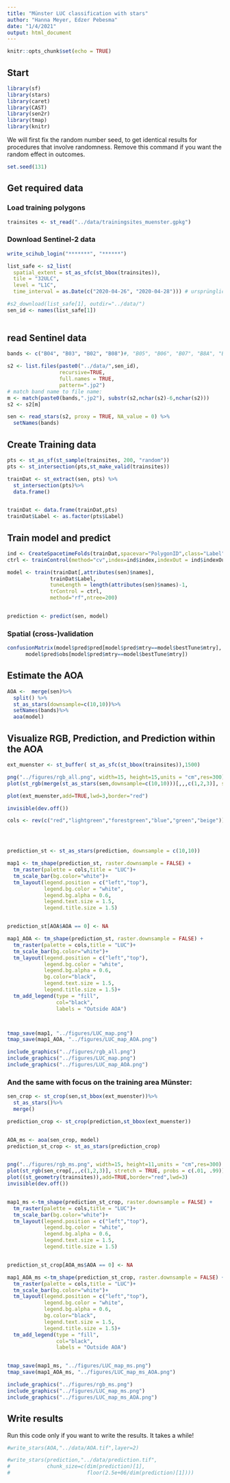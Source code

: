 ```yaml
---
title: "Münster LUC classification with stars"
author: "Hanna Meyer, Edzer Pebesma"
date: "1/4/2021"
output: html_document
---
```


```r
knitr::opts_chunk$set(echo = TRUE)
```

## Start



```r
library(sf)
library(stars)
library(caret)
library(CAST)
library(sen2r)
library(tmap)
library(knitr)
```

We will first fix the random number seed, to get identical results for procedures that involve randomness. Remove this command if you want the random effect in outcomes.
```r
set.seed(131)
```

## Get required data

### Load training polygons
```r
trainsites <- st_read("../data/trainingsites_muenster.gpkg")
```

### Download Sentinel-2 data

```r
write_scihub_login("*******", "******")
```

```r


list_safe <- s2_list(
  spatial_extent = st_as_sfc(st_bbox(trainsites)),
  tile = "32ULC",
  level = "L1C",
  time_interval = as.Date(c("2020-04-26", "2020-04-28"))) # ursprüngliche szene: c("2019-04-17", "2019-04-19")

#s2_download(list_safe[1], outdir="../data/")
sen_id <- names(list_safe[1])
                
```

## read Sentinel data

```r
bands <- c("B04", "B03", "B02", "B08")#, "B05", "B06", "B07", "B8A", "B11", "B12")

s2 <- list.files(paste0("../data/",sen_id),
                 recursive=TRUE,
                 full.names = TRUE,
                 pattern=".jp2")
# match band name to file name:
m <- match(paste0(bands,".jp2"), substr(s2,nchar(s2)-6,nchar(s2)))
s2 <- s2[m]

sen <- read_stars(s2, proxy = TRUE, NA_value = 0) %>%
  setNames(bands)
```


## Create Training data

```r
pts <- st_as_sf(st_sample(trainsites, 200, "random"))
pts <- st_intersection(pts,st_make_valid(trainsites))

trainDat <- st_extract(sen, pts) %>%
  st_intersection(pts)%>%
  data.frame()


trainDat <- data.frame(trainDat,pts)
trainDat$Label <- as.factor(pts$Label)
```

## Train model and predict


```r

ind <- CreateSpacetimeFolds(trainDat,spacevar="PolygonID",class="Label",k=3)
ctrl <- trainControl(method="cv",index=ind$index,indexOut = ind$indexOut,savePredictions = TRUE)

model <- train(trainDat[,attributes(sen)$names],
              trainDat$Label,
              tuneLength = length(attributes(sen)$names)-1,
              trControl = ctrl,
              method="rf",ntree=200)


prediction <- predict(sen, model)
```


### Spatial (cross-)validation


```r
confusionMatrix(model$pred$pred[model$pred$mtry==model$bestTune$mtry],
      model$pred$obs[model$pred$mtry==model$bestTune$mtry])

```

## Estimate the AOA

```r
AOA <-  merge(sen)%>% 
  split() %>%
  st_as_stars(downsample=c(10,10))%>%
  setNames(bands)%>%
  aoa(model)


```

## Visualize RGB, Prediction, and Prediction within the AOA
```r
ext_muenster <- st_buffer( st_as_sfc(st_bbox(trainsites)),1500)

png("../figures/rgb_all.png", width=15, height=15,units = "cm",res=300)
plot(st_rgb(merge(st_as_stars(sen,downsample=c(10,10)))[,,,c(1,2,3)], stretch = TRUE, probs = c(.01, .99)),main=NULL,reset=FALSE)

plot(ext_muenster,add=TRUE,lwd=3,border="red")

invisible(dev.off())

cols <- rev(c("red","lightgreen","forestgreen","blue","green","beige"))




prediction_st <- st_as_stars(prediction, downsample = c(10,10))

map1 <- tm_shape(prediction_st, raster.downsample = FALSE) +
  tm_raster(palette = cols,title = "LUC")+
  tm_scale_bar(bg.color="white")+
  tm_layout(legend.position = c("left","top"),
            legend.bg.color = "white",
            legend.bg.alpha = 0.6,
            legend.text.size = 1.5,
            legend.title.size = 1.5)


prediction_st[AOA$AOA == 0] <- NA

map1_AOA <- tm_shape(prediction_st, raster.downsample = FALSE) +
  tm_raster(palette = cols,title = "LUC")+
  tm_scale_bar(bg.color="white")+
  tm_layout(legend.position = c("left","top"),
            legend.bg.color = "white",
            legend.bg.alpha = 0.6,
            bg.color="black",
            legend.text.size = 1.5,
            legend.title.size = 1.5)+
  tm_add_legend(type = "fill",
                col="black",
                labels = "Outside AOA")



tmap_save(map1, "../figures/LUC_map.png")
tmap_save(map1_AOA, "../figures/LUC_map_AOA.png")
```

```r
include_graphics("../figures/rgb_all.png")
include_graphics("../figures/LUC_map.png")
include_graphics("../figures/LUC_map_AOA.png")
```




### And the same with focus on the training area Münster:


```r


sen_crop <- st_crop(sen,st_bbox(ext_muenster))%>%
  st_as_stars()%>%
  merge()

prediction_crop <- st_crop(prediction,st_bbox(ext_muenster))


AOA_ms <- aoa(sen_crop, model)
prediction_st_crop <- st_as_stars(prediction_crop)


png("../figures/rgb_ms.png", width=15, height=11,units = "cm",res=300)
plot(st_rgb(sen_crop[,,,c(1,2,3)], stretch = TRUE, probs = c(.01, .99)),main=NULL,reset = FALSE)
plot((st_geometry(trainsites)),add=TRUE,border="red",lwd=3)
invisible(dev.off())


map1_ms <-tm_shape(prediction_st_crop, raster.downsample = FALSE) +
  tm_raster(palette = cols,title = "LUC")+
  tm_scale_bar(bg.color="white")+
  tm_layout(legend.position = c("left","top"),
            legend.bg.color = "white",
            legend.bg.alpha = 0.6,
            legend.text.size = 1.5,
            legend.title.size = 1.5)


prediction_st_crop[AOA_ms$AOA == 0] <- NA

map1_AOA_ms <-tm_shape(prediction_st_crop, raster.downsample = FALSE) +
  tm_raster(palette = cols,title = "LUC")+
  tm_scale_bar(bg.color="white")+
  tm_layout(legend.position = c("left","top"),
            legend.bg.color = "white",
            legend.bg.alpha = 0.6,
            bg.color="black",
            legend.text.size = 1.5,
            legend.title.size = 1.5)+
  tm_add_legend(type = "fill",
                col="black",
                labels = "Outside AOA")


tmap_save(map1_ms, "../figures/LUC_map_ms.png")
tmap_save(map1_AOA_ms, "../figures/LUC_map_ms_AOA.png")

```


```r
include_graphics("../figures/rgb_ms.png")
include_graphics("../figures/LUC_map_ms.png")
include_graphics("../figures/LUC_map_ms_AOA.png")
```



## Write results
Run this code only if you want to write the results. It takes a while!
```r

#write_stars(AOA,"../data/AOA.tif",layer=2)

#write_stars(prediction,"../data/prediction.tif",
#            chunk_size=c(dim(prediction)[1], 
#                         floor(2.5e+06/dim(prediction)[1])))
```